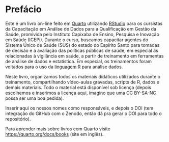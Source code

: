# Prefácio {.unnumbered}

Este é um livro on-line feito em [Quarto](https://quarto.org) utilizando [RStudio](https://posit.co/products/open-source/rstudio/) para os cursistas da Capacitação em Análise de Dados para a Qualificação em Gestão da Saúde, promivida pelo Instituto Capixaba de Ensino, Pesquisa e Inovação em Saúde (ICEPi). Durante o curso, buscamos capacitar agentes do Sistema Único de Saúde (SUS) do estado do Espírito Santo para tomadas de decisão e a avaliação das políticas públicas de saúde, em especial as relacionadas à vigilância em saúde, a partir de treinamento em ferramentas de análise de dados e estatística. Em especial, os treinamentos foram voltados para o uso da [linguagem R](https://www.r-project.org) para análise dados.

Neste livro, organizamos todos os materiais didáticos utilizados durante o treinamento, compartilhando vídeo-aulas gravadas, scripts de R, dados e demais materiais. Todo o material está disponível sob licença (depois escolhemos e inserimos a licença aqui, imagino que uma CC BY-SA-NC possa ser uma boa pedida).

Inserir aqui os nossos nomes como responsáveis, e depois o DOI (tem integração do GitHub com o Zenodo, então dá pra gerar o DOI para todo o repositório).

Para aprender mais sobre livros com Quarto visite <https://quarto.org/docs/books> (site em inglês).
